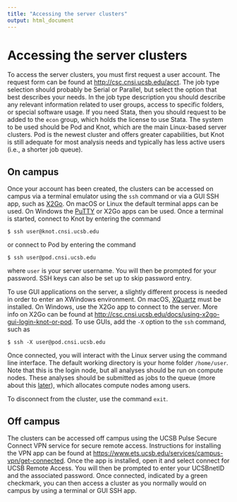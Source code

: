```yaml
---
title: "Accessing the server clusters"
output: html_document
---
```


# Accessing the server clusters

To access the server clusters, you must first request a user account. The request form can be found at <http://csc.cnsi.ucsb.edu/acct>. The job type selection should probably be Serial or Parallel, but select the option that best describes your needs. In the job type description you should describe any relevant information related to user groups, access to specific folders, or special software usage. If you need Stata, then you should request to be added to the `econ` group, which holds the license to use Stata. The system to be used should be Pod and Knot, which are the main Linux-based server clusters. Pod is the newest cluster and offers greater capabilities, but Knot is still adequate for most analysis needs and typically has less active users (i.e., a shorter job queue).

## On campus

Once your account has been created, the clusters can be accessed on campus via a terminal emulator using the `ssh` command or via a GUI SSH app, such as [X2Go](https://wiki.x2go.org/doku.php). On macOS or Linux the default terminal apps can be used. On Windows the [PuTTY](https://www.putty.org/) or X2Go apps can be used. Once a terminal is started, connect to Knot by entering the command

```
$ ssh user@knot.cnsi.ucsb.edu
```

or connect to Pod by entering the command

```
$ ssh user@pod.cnsi.ucsb.edu
```

where `user` is your server username. You will then be prompted for your password. SSH keys can also be set up to skip password entry.

To use GUI applications on the server, a slightly different process is needed in order to enter an XWindows environment. On macOS, [XQuartz](https://www.xquartz.org/) must be installed. On Windows, use the X2Go app to connect to the server. More info on X2Go can be found at <http://csc.cnsi.ucsb.edu/docs/using-x2go-gui-login-knot-or-pod>. To use GUIs, add the `-X` option to the `ssh` command, such as

```
$ ssh -X user@pod.cnsi.ucsb.edu
```

Once connected, you will interact with the Linux server using the command line interface. The default working directory is your home folder `/home/user`. Note that this is the login node, but all analyses should be run on compute nodes. These analyses should be submitted as jobs to the queue (more about this [later](#submitting-jobs)), which allocates compute nodes among users.

To disconnect from the cluster, use the command `exit`.

## Off campus

The clusters can be accessed off campus using the UCSB Pulse Secure Connect VPN service for secure remote access. Instructions for installing the VPN app can be found at <https://www.ets.ucsb.edu/services/campus-vpn/get-connected>. Once the app is installed, open it and select connect for UCSB Remote Access. You will then be prompted to enter your UCSBnetID and the associated password. Once connected, indicated by a green checkmark, you can then access a cluster as you normally would on campus by using a terminal or GUI SSH app.
